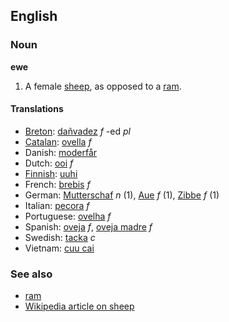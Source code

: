 ==English==
===Noun===
'''ewe'''

# A female [[sheep]], as opposed to a [[ram]].

==== Translations ====
*[[Breton]]: [[dañvadez]] ''f'' -ed ''pl''
*[[Catalan]]: [[ovella]] ''f''
*Danish: [[moderfår]]
*Dutch: [[ooi]] ''f''
*[[Finnish]]: [[uuhi]]
*French: [[brebis]] ''f''
*German: [[Mutterschaf]] ''n'' (1), [[Aue]] ''f'' (1), [[Zibbe]] ''f'' (1)
*Italian: [[pecora]] ''f''
*Portuguese: [[ovelha]] ''f''
*Spanish: [[oveja]] ''f'', [[oveja madre]] ''f''
*Swedish: [[tacka]] ''c''
*Vietnam: [[cuu cai]]

===See also===
*[[ram]]
*[[w:sheep|Wikipedia article on sheep]]